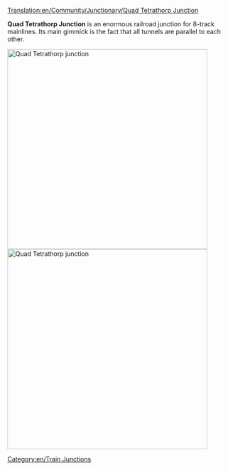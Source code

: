 [[Translation:en/Community/Junctionary/Quad Tetrathorp Junction]]

{{en/junctionsmenu}}

'''Quad Tetrathorp Junction''' is an enormous railroad junction for 8-track mainlines. Its main gimmick is the fact that all tunnels are parallel to each other.

[[File:en/Quad Tetrathorp Junction.png|left|thumb|450px|Quad Tetrathorp junction]][[File:en/Quad Tetrathorp Junction 2.png|left|thumb|450px|Quad Tetrathorp junction]]

{{en/Junction Criteria|High|4|1|0|2.5|1|1|1|1|0|0|3||Broken down trains only affect the one track.|
* Can handle large amount of traffic.
}}

[[Category:en/Train Junctions]]